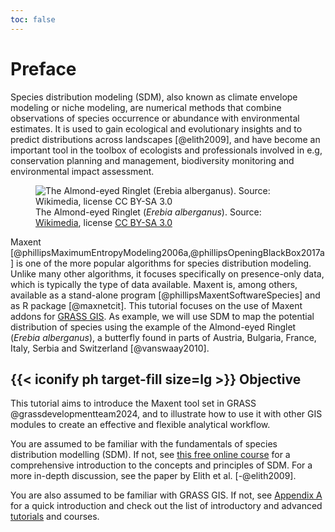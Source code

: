 ```yaml
---
toc: false
---
```


# Preface {.unnumbered}

Species distribution modeling (SDM), also known as climate envelope modeling or niche modeling, are numerical methods that combine observations of species occurrence or abundance with environmental estimates. It is used to gain ecological and evolutionary insights and to predict distributions across landscapes [@elith2009], and have become an important tool in the toolbox of ecologists and professionals involved in e.g, conservation planning and management, biodiversity monitoring and environmental impact assessment.

::: column-margin
![The Almond-eyed Ringlet (*Erebia alberganus*). Source: [Wikimedia](https://commons.wikimedia.org/wiki/File:Erebia_alberganus.jpg), license [CC BY-SA 3.0](https://creativecommons.org/licenses/by-sa/3.0/)](images/Erebia_alberganus.jpg){#fig-erebiaalberganus}
:::

Maxent [@phillipsMaximumEntropyModeling2006a,@phillipsOpeningBlackBox2017a] is one of the more popular algorithms for species distribution modeling. Unlike many other algorithms, it focuses specifically on presence-only data, which is typically the type of data available. Maxent is, among others, available as a stand-alone program [@phillipsMaxentSoftwareSpecies] and as R package [@maxnetcit]. This tutorial focuses on the use of Maxent addons for [GRASS GIS](https://grass.osgeo.org/learn/overview/). As example, we will use SDM to map the potential distribution of species using the example of the Almond-eyed Ringlet (*Erebia alberganus*), a butterfly found in parts of Austria, Bulgaria, France, Italy, Serbia and Switzerland [@vanswaay2010].

::: {.callout-tip icon="false"}
## {{< iconify ph target-fill size=lg >}} Objective

This tutorial aims to introduce the Maxent tool set in GRASS @grassdevelopmentteam2024, and to illustrate how to use it with other GIS modules to create an effective and flexible analytical workflow.
:::

You are assumed to be familiar with the fundamentals of species distribution modelling (SDM). If not, see [this free online course](https://www.youtube.com/playlist?list=PL8nSYhbf9nDSotrn-JSZiJki1sTnnw3yS) for a comprehensive introduction to the concepts and principles of SDM. For a more in-depth discussion, see the paper by Elith et al. [-@elith2009].

You are also assumed to be familiar with GRASS GIS. If not, see [Appendix A](A1_grassbasics.qmd) for a quick introduction and check out the list of introductory and advanced [tutorials](https://grass.osgeo.org/learn/tutorials/) and courses.

<!-- Read the Formbutton docs at formspree.io/formbutton/docs. See more examples at codepen.io/formspree -->

<script src="https://formspree.io/js/formbutton-v1.min.js" defer></script>
<script>
  /* paste this line in verbatim */
  window.formbutton=window.formbutton||function(){(formbutton.q=formbutton.q||[]).push(arguments)};
  /* customize formbutton below*/     
  formbutton("create", {
    action: "https://formspree.io/f/xjvppyvg",
    title: "Feedback", 
    fields: [
      { 
        type: "email", 
        label: "Email:", 
        name: "email",
        required: true,
        placeholder: "your@email.com"
      },
      {
        type: "hidden",
        label: "",
        value: "sdmingrass - 1 Introduction",
      },
      {
        type: "textarea",
        label: "Message:",
        name: "message",
        placeholder: "Question or feedback? Let us know here.",
      },
      { type: "submit" }      
    ],
    styles: {
      title: {
        backgroundColor: "#57B444"
      },
      button: {
        backgroundColor: "#57B444"
      }
    }
  });
</script>
